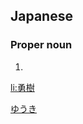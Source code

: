 ==Japanese==
{{ja-kanjitab|勇|樹}}

===Proper noun===
{{ja-pos|proper|ゆうき}}

# {{given name|male|lang=ja}}

[[Category:Japanese male given names|ゆうき]]

[[li:勇樹]]